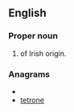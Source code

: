 ==English==

===Proper noun===
{{en-proper noun}}

# {{given name|female|from=Irish}} of Irish origin.

===Anagrams===
* {{alphagram|eenortt}}
* [[tetrone#English|tetrone]]